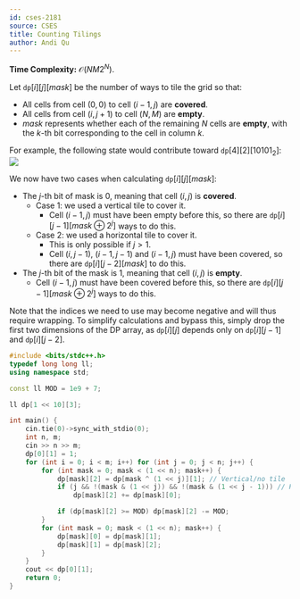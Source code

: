 ```yaml
---
id: cses-2181
source: CSES
title: Counting Tilings
author: Andi Qu
---
```


**Time Complexity:** $\mathcal O(NM2^N)$.

Let $\texttt{dp}[i][j][mask]$ be the number of ways to tile the grid so that:
- All cells from cell $(0, 0)$ to cell $(i - 1, j)$ are **covered**.
- All cells from cell $(i, j + 1)$ to cell $(N, M)$ are **empty**.
- $mask$ represents whether each of the remaining $N$ cells are **empty**, with the $k$-th bit corresponding to the cell in column $k$.

For example, the following state would contribute toward $\texttt{dp}[4][2][10101_2]$:
![](<CSES Counting Tilings/state-example.PNG>)

We now have two cases when calculating $\texttt{dp}[i][j][mask]$:
- The $j$-th bit of mask is 0, meaning that cell $(i, j)$ is **covered**.
    - Case 1: we used a vertical tile to cover it.
        - Cell $(i - 1, j)$ must have been empty before this, so there are $\texttt{dp}[i][j - 1][mask \oplus 2^j]$ ways to do this.
    - Case 2: we used a horizontal tile to cover it.
        - This is only possible if $j > 1$.
        - Cell $(i, j - 1)$, $(i - 1, j - 1)$ and $(i - 1, j)$ must have been covered,
          so there are $\texttt{dp}[i][j - 2][mask]$ to do this.
- The $j$-th bit of the mask is 1, meaning that cell $(i, j)$ is **empty**.
    - Cell $(i - 1, j)$ must have been covered before this, so there are $\texttt{dp}[i][j - 1][mask \oplus 2^j]$ ways to do this.

Note that the indices we need to use may become negative and will thus require wrapping. To simplify calculations and bypass this, simply drop
the first two dimensions of the DP array, as $\texttt{dp}[i][j]$ depends only on $\texttt{dp}[i][j - 1]$ and $\texttt{dp}[i][j - 2]$.

<LanguageSection>

<CPPSection>

```cpp
#include <bits/stdc++.h>
typedef long long ll;
using namespace std;

const ll MOD = 1e9 + 7;

ll dp[1 << 10][3];

int main() {
    cin.tie(0)->sync_with_stdio(0);
    int n, m;
    cin >> n >> m;
    dp[0][1] = 1;
    for (int i = 0; i < m; i++) for (int j = 0; j < n; j++) {
        for (int mask = 0; mask < (1 << n); mask++) {
            dp[mask][2] = dp[mask ^ (1 << j)][1]; // Vertical/no tile
            if (j && !(mask & (1 << j)) && !(mask & (1 << j - 1))) // Horizontal tile
                dp[mask][2] += dp[mask][0];

            if (dp[mask][2] >= MOD) dp[mask][2] -= MOD;
        }
        for (int mask = 0; mask < (1 << n); mask++) {
            dp[mask][0] = dp[mask][1];
            dp[mask][1] = dp[mask][2];
        }
    }
    cout << dp[0][1];
    return 0;
}
```

</CPPSection>

</LanguageSection>